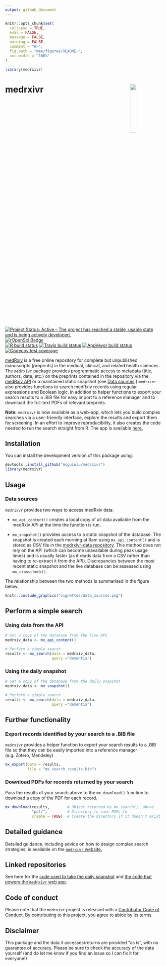 ```yaml
---
output: github_document
---
```


<!-- README.md is generated from README.Rmd. Please edit that file -->

```r
knitr::opts_chunk$set(
  collapse = TRUE,
  eval = FALSE,
  message = FALSE,
  warning = FALSE,
  comment = "#>",
  fig.path = "man/figures/README-",
  out.width = "100%"
)

library(medrxivr)
```

# medrxivr <img src="man/figures/hex-medrxivr.png" align="right" width="20%" height="20%" />


<!-- badges: start -->
[![Project Status: Active – The project has reached a stable, usable state and is being actively developed.](https://www.repostatus.org/badges/latest/active.svg)](https://www.repostatus.org/#active)
[![rOpenSci Badge](https://badges.ropensci.org/380_status.svg)](https://github.com/ropensci/software-review/issues/380)
<br>
[![R build status](https://github.com/mcguinlu/medrxivr/workflows/R-CMD-check/badge.svg)](https://github.com/mcguinlu/medrxivr/actions)
[![Travis build status](https://travis-ci.com/mcguinlu/medrxivr.svg?branch=master)](https://travis-ci.com/mcguinlu/medrxivr)
[![AppVeyor build status](https://ci.appveyor.com/api/projects/status/github/mcguinlu/medrxivr?branch=master&svg=true)](https://ci.appveyor.com/project/mcguinlu/medrxivr)
[![Codecov test coverage](https://codecov.io/gh/mcguinlu/medrxivr/branch/master/graph/badge.svg)](https://codecov.io/gh/mcguinlu/medrxivr?branch=master)
<!-- badges: end -->

[medRxiv](https://www.medrxiv.org/) is a free online repository for complete but unpublished manuscripts (preprints) in the medical, clinical, and related health sciences. The `medrxivr` package provides programmatic access to metadata (title, authors, date, etc.) on the preprints contained in the repository via the [medRxiv API](https://api.biorxiv.org/) or a maintained static snapshot (see [Data sources](#data-sources).) `medrxivr` also provides functions to search medRxiv records using regular expressions and Boolean logic, in addition to helper functions to export your search results to a .BIB file for easy import to a reference manager and to download the full-text PDFs of relevant preprints.

__Note:__ `medrxivr` is now available as a web-app, which lets you build complex searches via a user-friendly interface, explore the results and export them for screening. In an effort to improve reproducibility, it also creates the code needed to run the search straight from R. The app is available [here.](https://mcguinlu.shinyapps.io/medrxivr/)

## Installation

You can install the development version of this package using:

``` r
devtools::install_github("mcguinlu/medrxivr")
library(medrxivr)
```

## Usage

### Data sources

`medrixvr` provides two ways to access medRxiv data:  

  - `mx_api_content()` creates a local copy of all data available from the medRxiv API at the time the function is run.
  
  - `mx_snapshot()` provides access to a static snapshot of the database. The snapshot is created each morning at 6am using `mx_api_content()` and is stored as CSV file in the [medrxivr-data repository](https://github.com/mcguinlu/medrxivr-data). This method does not rely on the API (which can become unavailable during peak usage times) and is usually faster (as it reads data from a CSV rather than having to re-extract it from the API). Discrepancies between the most recent static snapshot and the live database can be assessed using `mx_crosscheck()`.
  
The relationship between the two methods is summarised in the figure below:
  
``` r

knitr::include_graphics("vignettes/data_sources.png")
```
  
## Perform a simple search

### Using data from the API

``` r

# Get a copy of the database from the live API
medrxiv_data <- mx_api_content()

# Perform a simple search
results <- mx_search(data = medrxiv_data,
                     query ="dementia")

```

### Using the daily snapshot

``` r

# Get a copy of the database from the daily snapshot
medrxiv_data <- mx_snapshot()

# Perform a simple search
results <- mx_search(data = medrxiv_data,
                     query ="dementia")

```

## Further functionality

### Export records identified by your search to a .BIB file

`medrxivr` provides a helper function to export your search results to a .BIB file so that they can be easily imported into a reference manager (e.g. Zotero, Mendeley)

```r

mx_export(data = results,
          file = "mx_search_results.bib")

```

### Download PDFs for records returned by your search

Pass the results of your search above to the `mx_download()` function to download a copy of the PDF for each record.

```r

mx_download(results,        # Object returned by mx_search(), above
            "pdf/",         # Directory to save PDFs to 
            create = TRUE)  # Create the directory if it doesn't exist

```

## Detailed guidance

Detailed guidance, including advice on how to design complex search strategies, is available on the [`medrxivr` website.](https://mcguinlu.github.io/medrxivr/)

## Linked repositories

See here for the [code used to take the daily snapshot](https://github.com/mcguinlu/medrxivr-data) and [the code that powers the `medrxivr` web app](https://github.com/mcguinlu/medrxivr-app).

## Code of conduct

Please note that the `medrxivr` project is released with a
[Contributor Code of Conduct](CODE_OF_CONDUCT.md).
By contributing to this project, you agree to abide by its terms.

## Disclaimer

This package and the data it accesses/returns are provided "as is", with no guarantee of accuracy. Please be sure to check the accuracy of the data yourself (and do let me know if you find an issue so I can fix it for everyone!)


